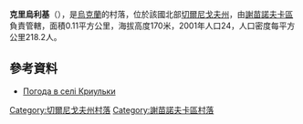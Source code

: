 {{coord|52|11|11|N|32|55|56|E|scale:100000|display=title}}

'''克里烏利基'''（{{lang-uk|Криульки}}），是[[烏克蘭|烏克蘭]]的村落，位於該國北部[[切爾尼戈夫州|切爾尼戈夫州]]，由[[謝苗諾夫卡區|謝苗諾夫卡區]]負責管轄，面積0.11平方公里，海拔高度170米，2001年人口24，人口密度每平方公里218.2人。

==參考資料==
* [http://weather.in.ua/ua/chernigovskaja/12398 Погода в селі Криульки] {{Wayback|url=http://weather.in.ua/ua/chernigovskaja/12398 |date=20111220123015 }}

[[Category:切爾尼戈夫州村落|Category:切爾尼戈夫州村落]]
[[Category:謝苗諾夫卡區村落|Category:謝苗諾夫卡區村落]]


{{Chernihiv-geo-stub}}
